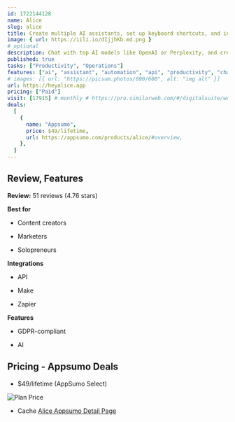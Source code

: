 ```yaml
---
id: 1722144128
name: Alice
slug: alice
title: Create multiple AI assistants, set up keyboard shortcuts, and integrate your favorite apps
image: { url: https://iili.io/dIjjhKb.md.png }
# optional
description: Chat with top AI models like OpenAI or Perplexity, and create keyboard shortcuts. Integrate your entire tech stack to automate tasks and execute commands
published: true
tasks: ["Productivity", "Operations"]
features: ["ai", "assistant", "automation", "api", "productivity", "chatbot"]
# images: [{ url: "https://picsum.photos/600/600", alt: "img alt" }]
url: https://heyalice.app
pricing: ["Paid"]
visit: [17915] # monthly # https://pro.similarweb.com/#/digitalsuite/websiteanalysis/home
deals:
  [
    {
      name: "Appsumo",
      price: $49/lifetime,
      url: https://appsumo.com/products/alice/#overview,
    },
  ]
---
```


## Review, Features

**Review:** 51 reviews (4.76 stars)

**Best for**

- Content creators

- Marketers

- Solopreneurs

**Integrations**

- API

- Make

- Zapier

**Features**

- GDPR-compliant

- AI

## Pricing - Appsumo Deals

- $49/lifetime (AppSumo Select)

<Img src="https://iili.io/dIwcUwG.png" alt="Plan Price" />

- Cache [Alice Appsumo Detail Page](https://iili.io/dIwcDAu.png)
